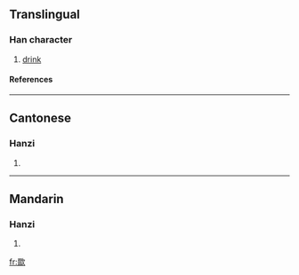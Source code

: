 ==Translingual==
===Han character===
{{Han char|rn=76|rad=欠|as=08|sn=12|four=1748<sub>2</sub>|canj=水水水水人 (EEEEO)}}
# [[drink]]
====References====
{{Han ref|kx=0568.200|dkj=16103|dj=0957.060|hdz=32144.060|uh=6B3C|ud=27452|bh=D9DD|bd=55773}}

----
==Cantonese==
===Hanzi===
{{yue-hanzi|jyut=|y=syut3}}
# {{defn|Cantonese}}

----
==Mandarin==
===Hanzi===
{{cmn-hanzi|pin=[[chǐ]] (chi3), [[qìn]] (qin4), [[yín]] (yin2)|wg=ch'ih<sup>3</sup>, ch'in<sup>4</sup>, yin<sup>2</sup>}}
# {{defn|Mandarin}}

[[fr:欼]]